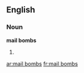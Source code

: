 ==English==

===Noun===
'''mail bombs'''

# {{plural of|mail bomb}}

[[ar:mail bombs]]
[[fr:mail bombs]]